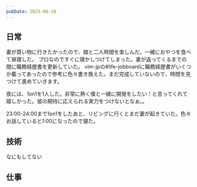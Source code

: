 ```yaml
---
pubDate: 2025-08-10
---
```



## 日常

妻が買い物に行きたかったので、娘と二人時間を楽しんだ。一緒におやつを食べて昼寝した。
プロなのですぐに寝かしつけてしまった。妻が返ってくるまでの間に職務経歴書を更新していた。
vim-jpの#life-jobboardに職務経歴書がいくつか載ってあったので参考に色々書き換えた。まだ完成していないので、時間を見つけて進めていきます。

夜には、1on1を1人した。非常に熱く僕と一緒に開発をしたい！と言ってくれて嬉しかった。彼の期待に応えられる実力をつけないとなぁ。。

23:00-24:00まで1on1をしたあと、リビングに行くとまだ妻が起きていた。色々お話していると1:00になったので寝た。

## 技術

なにもしてない

## 仕事

